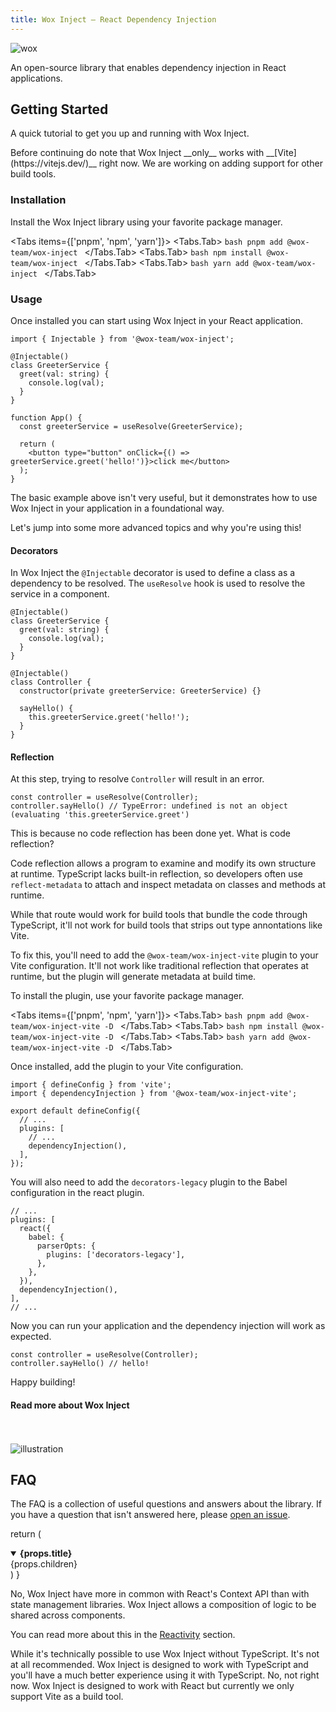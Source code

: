 ```yaml
---
title: Wox Inject – React Dependency Injection
---
```



<Image src='/hero.png' alt='wox' width={832} height={400} />

<p class="text-lg mt-4">An open-source library that enables dependency injection in React applications.</p>

## Getting Started
A quick tutorial to get you up and running with Wox Inject.

<Callout emoji="⚠️">
	Before continuing do note that Wox Inject __only__ works with __[Vite](https://vitejs.dev/)__ right now. We are working on adding support for other build tools.
</Callout>

### Installation
Install the Wox Inject library using your favorite package manager.

<Tabs items={['pnpm', 'npm', 'yarn']}>
  <Tabs.Tab>
    ```bash
    pnpm add @wox-team/wox-inject
    ```
  </Tabs.Tab>
  <Tabs.Tab>
    ```bash
    npm install @wox-team/wox-inject
    ```
  </Tabs.Tab>
  <Tabs.Tab>
    ```bash
    yarn add @wox-team/wox-inject
    ```
  </Tabs.Tab>
</Tabs>


### Usage
Once installed you can start using Wox Inject in your React application.

```tsx
import { Injectable } from '@wox-team/wox-inject';

@Injectable()
class GreeterService {
  greet(val: string) {
    console.log(val);
  }
}

function App() {
  const greeterService = useResolve(GreeterService);

  return (
    <button type="button" onClick={() => greeterService.greet('hello!')}>click me</button>
  );
}
```

The basic example above isn't very useful, but it demonstrates how to use Wox Inject in your application in a foundational way.

Let's jump into some more advanced topics and why you're using this!

#### Decorators
In Wox Inject the `@Injectable` decorator is used to define a class as a dependency to be resolved. The `useResolve` hook is used to resolve the service in a component.

```tsx
@Injectable()
class GreeterService {
  greet(val: string) {
    console.log(val);
  }
}

@Injectable()
class Controller {
  constructor(private greeterService: GreeterService) {}

  sayHello() {
    this.greeterService.greet('hello!');
  }
}
```

#### Reflection
At this step, trying to resolve `Controller` will result in an error.
```tsx
const controller = useResolve(Controller);
controller.sayHello() // TypeError: undefined is not an object (evaluating 'this.greeterService.greet')
```

This is because no code reflection has been done yet. What is code reflection?

Code reflection allows a program to examine and modify its own structure at runtime. TypeScript lacks built-in reflection, so developers often use `reflect-metadata` to attach and inspect metadata on classes and methods at runtime.

While that route would work for build tools that bundle the code through TypeScript, it'll not work for build tools that strips out type annontations like Vite.

To fix this, you'll need to add the `@wox-team/wox-inject-vite` plugin to your Vite configuration. It'll not work like traditional reflection that operates at runtime, but the plugin will generate metadata at build time.

To install the plugin, use your favorite package manager.

<Tabs items={['pnpm', 'npm', 'yarn']}>
  <Tabs.Tab>
    ```bash
    pnpm add @wox-team/wox-inject-vite -D
    ```
  </Tabs.Tab>
  <Tabs.Tab>
    ```bash
    npm install @wox-team/wox-inject-vite -D
    ```
  </Tabs.Tab>
  <Tabs.Tab>
    ```bash
    yarn add @wox-team/wox-inject-vite -D
    ```
  </Tabs.Tab>
</Tabs>

Once installed, add the plugin to your Vite configuration.

```tsx
import { defineConfig } from 'vite';
import { dependencyInjection } from '@wox-team/wox-inject-vite';

export default defineConfig({
  // ...
  plugins: [
    // ...
    dependencyInjection(),
  ],
});
```

You will also need to add the `decorators-legacy` plugin to the Babel configuration in the react plugin.

```tsx
// ...
plugins: [
  react({
    babel: {
      parserOpts: {
        plugins: ['decorators-legacy'],
      },
    },
  }),
  dependencyInjection(),
],
// ...
```

Now you can run your application and the dependency injection will work as expected.

```tsx
const controller = useResolve(Controller);
controller.sayHello() // hello!
```

Happy building!


#### Read more about Wox Inject

<Cards>
  <Card title="Scopes" href="/scopes" />
  <Card title="Reactivity" href="/reactivity" />
  <Card title="Testing" href="/testing" />
</Cards>

<br />
<br />

<Image src='/illustration.png' alt='illustration' width={832} height={400} />

## FAQ

The FAQ is a collection of useful questions and answers about the
library. If you have a question that isn't answered here, please [open an issue](ttps://github.com/wox-team/wox-inject/discussions).

  return (
    <details
      open
      className="last-of-type:mb-0 rounded-lg bg-neutral-50 dark:bg-neutral-800 p-2 mt-4"
    >
      <summary>
        <strong className="text-lg">{props.title}</strong>
      </summary>
      <div className="nx-p-2">{props.children}</div>
    </details>
  )
}

<FAQBox title="Is Wox Inject a state managment package?">
  No, Wox Inject have more in common with React's Context API than with state management libraries. Wox Inject allows a composition of logic to be shared across components.

  You can read more about this in the [Reactivity](/reactivity) section.
</FAQBox>

<FAQBox title="Can I use Wox Inject without TypeScript">
  While it's technically possible to use Wox Inject without TypeScript. It's not at all recommended. Wox Inject is designed to work with TypeScript and you'll have a much better experience using it with TypeScript.
</FAQBox>

<FAQBox title="Can I use Wox Inject with Next.js?">
  No, not right now. Wox Inject is designed to work with React but currently we only support Vite as a build tool.
</FAQBox>
